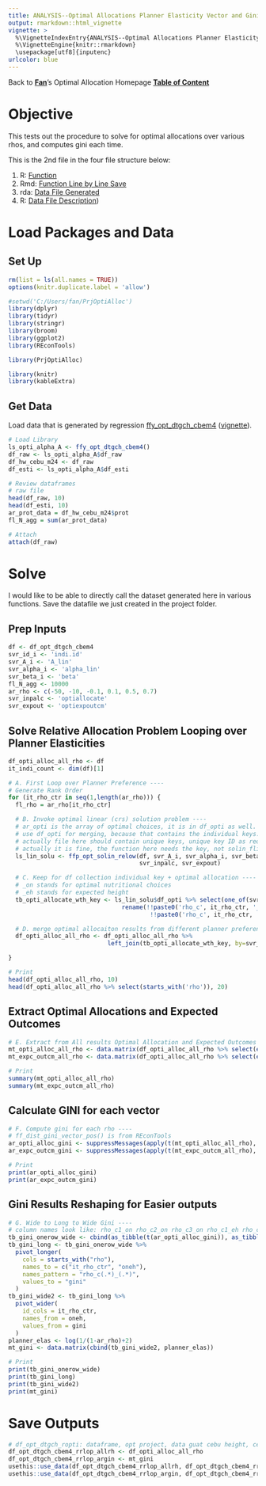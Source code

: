 ```yaml
---
title: ANALYSIS--Optimal Allocations Planner Elasticity Vector and Ginis
output: rmarkdown::html_vignette
vignette: >
  %\VignetteIndexEntry{ANALYSIS--Optimal Allocations Planner Elasticity Vector and Ginis}
  %\VignetteEngine{knitr::rmarkdown}
  \usepackage[utf8]{inputenc}
urlcolor: blue
---
```


Back to **[Fan](https://fanwangecon.github.io/)**'s Optimal Allocation Homepage **[Table of Content](https://fanwangecon.github.io/PrjOptiAlloc/)**

# Objective

This tests out the procedure to solve for optimal allocations over various rhos, and computes gini each time.

This is the 2nd file in the four file structure below:

1. R: [Function](https://fanwangecon.github.io/PrjOptiAlloc/reference/ffp_opt_solin_relow.html)
2. Rmd: [Function Line by Line Save](https://fanwangecon.github.io/REconTools/articles/ffv_opt_solin_relow.html)
3. rda: [Data File Generated](https://github.com/FanWangEcon/REconTools/blob/master/data/df_opt_dtgch_cbem4.rda)
4. R: [Data File Description](https://fanwangecon.github.io/PrjOptiAlloc/reference/ffd_opt_dtgch_cbem4.html))   

# Load Packages and Data

## Set Up

```r
rm(list = ls(all.names = TRUE))
options(knitr.duplicate.label = 'allow')
```
```r
#setwd('C:/Users/fan/PrjOptiAlloc')
library(dplyr)
library(tidyr)
library(stringr)
library(broom)
library(ggplot2)
library(REconTools)

library(PrjOptiAlloc)

library(knitr)
library(kableExtra)
```

## Get Data

Load data that is generated by regression [ffy_opt_dtgch_cbem4](https://fanwangecon.github.io/PrjOptiAlloc/reference/ffy_opt_dtgch_cbem4.html) ([vignette](https://fanwangecon.github.io/PrjOptiAlloc/articles/ffv_opt_dtgch_cbem4.html)).


```r
# Load Library
ls_opti_alpha_A <- ffy_opt_dtgch_cbem4()
df_raw <- ls_opti_alpha_A$df_raw
df_hw_cebu_m24 <- df_raw
df_esti <- ls_opti_alpha_A$df_esti

# Review dataframes
# raw file
head(df_raw, 10)
head(df_esti, 10)
ar_prot_data = df_hw_cebu_m24$prot
fl_N_agg = sum(ar_prot_data)

# Attach
attach(df_raw)
```

# Solve

I would like to be able to directly call the dataset generated here in various functions. Save the datafile we just created in the project folder.

## Prep Inputs

```r
df <- df_opt_dtgch_cbem4
svr_id_i <- 'indi.id'
svr_A_i <- 'A_lin'
svr_alpha_i <- 'alpha_lin'
svr_beta_i <- 'beta'
fl_N_agg <- 10000
ar_rho <- c(-50, -10, -0.1, 0.1, 0.5, 0.7)
svr_inpalc <- 'optiallocate'
svr_expout <- 'optiexpoutcm'
```

## Solve Relative Allocation Problem Looping over Planner Elasticities

```r
df_opti_alloc_all_rho <- df
it_indi_count <- dim(df)[1]

# A. First Loop over Planner Preference ----
# Generate Rank Order
for (it_rho_ctr in seq(1,length(ar_rho))) {
  fl_rho = ar_rho[it_rho_ctr]

  # B. Invoke optimal linear (crs) solution problem ----
  # ar_opti is the array of optimal choices, it is in df_opti as well.
  # use df_opti for merging, because that contains the individual keys.
  # actually file here should contain unique keys, unique key ID as required input. should return?
  # actually it is fine, the function here needs the key, not solin_flinr
  ls_lin_solu <- ffp_opt_solin_relow(df, svr_A_i, svr_alpha_i, svr_beta_i, fl_N_agg, fl_rho,
                                     svr_inpalc, svr_expout)

  # C. Keep for df collection individual key + optimal allocation ----
  # _on stands for optimal nutritional choices
  # _eh stands for expected height
  tb_opti_allocate_wth_key <- ls_lin_solu$df_opti %>% select(one_of(svr_id_i, svr_inpalc, svr_expout)) %>%
                                rename(!!paste0('rho_c', it_rho_ctr, '_', svr_inpalc) := !!sym(svr_inpalc),
                                        !!paste0('rho_c', it_rho_ctr, '_', svr_expout) := !!sym(svr_expout))

  # D. merge optimal allocaiton results from different planner preference ----
  df_opti_alloc_all_rho <- df_opti_alloc_all_rho %>%
                            left_join(tb_opti_allocate_wth_key, by=svr_id_i)

}

# Print
head(df_opti_alloc_all_rho, 10)
head(df_opti_alloc_all_rho %>% select(starts_with('rho')), 20)
```

## Extract Optimal Allocations and Expected Outcomes

```r
# E. Extract from All results Optimal Allocation and Expected Outcomes ----
mt_opti_alloc_all_rho <- data.matrix(df_opti_alloc_all_rho %>% select(ends_with(svr_inpalc)))
mt_expc_outcm_all_rho <- data.matrix(df_opti_alloc_all_rho %>% select(ends_with(svr_expout)))

# Print
summary(mt_opti_alloc_all_rho)
summary(mt_expc_outcm_all_rho)
```

## Calculate GINI for each vector 

```r
# F. Compute gini for each rho ----
# ff_dist_gini_vector_pos() is from REconTools
ar_opti_alloc_gini <- suppressMessages(apply(t(mt_opti_alloc_all_rho), 1, ff_dist_gini_vector_pos))
ar_expc_outcm_gini <- suppressMessages(apply(t(mt_expc_outcm_all_rho), 1, ff_dist_gini_vector_pos))

# Print
print(ar_opti_alloc_gini)
print(ar_expc_outcm_gini)
```

## Gini Results Reshaping for Easier outputs

```r
# G. Wide to Long to Wide Gini ----
# column names look like: rho_c1_on rho_c2_on rho_c3_on rho_c1_eh rho_c2_eh rho_c3_eh
tb_gini_onerow_wide <- cbind(as_tibble(t(ar_opti_alloc_gini)), as_tibble(t(ar_expc_outcm_gini)))
tb_gini_long <- tb_gini_onerow_wide %>%
  pivot_longer(
    cols = starts_with("rho"),
    names_to = c("it_rho_ctr", "oneh"),
    names_pattern = "rho_c(.*)_(.*)",
    values_to = "gini"
  ) 
tb_gini_wide2 <- tb_gini_long %>%
  pivot_wider(
    id_cols = it_rho_ctr,
    names_from = oneh,
    values_from = gini
  )
planner_elas <- log(1/(1-ar_rho)+2)
mt_gini <- data.matrix(cbind(tb_gini_wide2, planner_elas))

# Print
print(tb_gini_onerow_wide)
print(tb_gini_long)
print(tb_gini_wide2)
print(mt_gini)
```

# Save Outputs

```r
# df_opt_dtgch_ropti: dataframe, opt project, data guat cebu height, cebu edu mother, results relative linear optimal
df_opt_dtgch_cbem4_rrlop_allrh <- df_opti_alloc_all_rho
df_opt_dtgch_cbem4_rrlop_argin <- mt_gini
usethis::use_data(df_opt_dtgch_cbem4_rrlop_allrh, df_opt_dtgch_cbem4_rrlop_allrh, overwrite = TRUE)
usethis::use_data(df_opt_dtgch_cbem4_rrlop_argin, df_opt_dtgch_cbem4_rrlop_argin, overwrite = TRUE)
```

